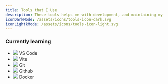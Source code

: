 ```yaml
---
title: Tools that I Use
description: These tools helps me with development, and maintaining my projects.
iconDarkMode: /assets/icons/tools-icon-dark.svg
iconLightkMode: /assets/icons/tools-icon-light.svg
---
```


### Currently learning

- ![](./icons/vscode-icon.svg) VS Code
- ![](./icons/vite-icon.svg) Vite
- ![](./icons/git-icon.svg) Git
- ![](./icons/github-icon.svg) Github
- ![](./icons/docker-icon.svg) Docker

